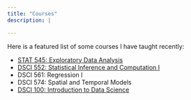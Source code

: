 ```yaml
---
title: "Courses"
description: |

---
```


Here is a featured list of some courses I have taught recently:

+ [STAT 545: Exploratory Data Analysis](https://stat545.stat.ubc.ca/)
+ [DSCI 552: Statistical Inference and Computation I](https://github.com/UBC-MDS/DSCI_552_stat-inf-1)
+ DSCI 561: Regression I
+ DSCI 574: Spatial and Temporal Models
+ [DSCI 100: Introduction to Data Science](https://github.com/ubc-dsci/dsci-100-student)
